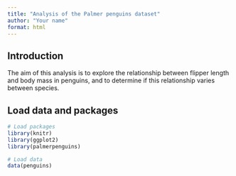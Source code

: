 ```yaml
---
title: "Analysis of the Palmer penguins dataset"
author: "Your name"
format: html
---
```


## Introduction

The aim of this analysis is to explore the relationship between flipper length and body mass in penguins, and to determine if this relationship varies between species.

## Load data and packages

```r

# Load packages
library(knitr)
library(ggplot2)
library(palmerpenguins)

# Load data
data(penguins)

```

